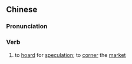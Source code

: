 ==Chinese==
{{zh-forms|s=囤积}}

===Pronunciation===
{{zh-pron
|m=túnjī
|c=tyun4 zik1
|mn=qz:thún-chit/tw:tún-chek/xm,zz:thún-chek
|cat=v
}}

===Verb===
{{zh-verb}}

# to [[hoard]] for [[speculation]]; to [[corner]] the [[market]]
